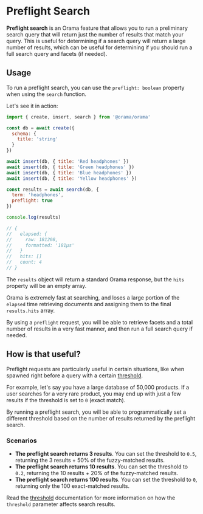 # Preflight Search

**Preflight search** is an Orama feature that allows you to run a preliminary search query that will return just the number of results that match your query. This is useful for determining if a search query will return a large number of results, which can be useful for determining if you should run a full search query and facets (if needed).

## Usage

To run a preflight search, you can use the `preflight: boolean` property when using the `search` function.

Let's see it in action:

```javascript
import { create, insert, search } from '@orama/orama'

const db = await create({
  schema: {
    title: 'string'
  }
})

await insert(db, { title: 'Red headphones' })
await insert(db, { title: 'Green headphones' })
await insert(db, { title: 'Blue headphones' })
await insert(db, { title: 'Yellow headphones' })

const results = await search(db, {
  term: 'headphones',
  preflight: true
})

console.log(results)

// {
//   elapsed: {
//     raw: 181208,
//     formatted: '181μs' 
//   }
//   hits: []
//   count: 4
// }
```

The `results` object will return a standard Orama response, but the `hits` property will be an empty array.

Orama is extremely fast at searching, and loses a large portion of the `elapsed` time retrieving documents and assigning them to the final `results.hits` array.

By using a `preflight` request, you will be able to retrieve facets and a total number of results in a very fast manner, and then run a full search query if needed.

## How is that useful?

Preflight requests are particularly useful in certain situations, like when spawned right before a query with a certain [threshold](/open-source/usage/search/threshold).

For example, let's say you have a large database of 50,000 products. If a user searches for a very rare product, you may end up with just a few results if the threshold is set to `0` (exact match).

By running a preflight search, you will be able to programmatically set a different threshold based on the number of results returned by the preflight search.

### Scenarios

- **The preflight search returns 3 results**. You can set the threshold to `0.5`, returning the 3 results + 50% of the fuzzy-matched results.
- **The preflight search returns 10 results**. You can set the threshold to `0.2`, returning the 10 results + 20% of the fuzzy-matched results.
- **The preflight search returns 100 results**. You can set the threshold to `0`, returning only the 100 exact-matched results.

Read the [threshold](/open-source/usage/search/threshold) documentation for more information on how the `threshold` parameter affects search results.

